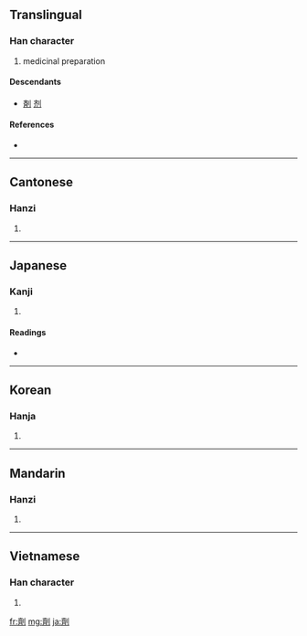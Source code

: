 {{also|剂|剤}}
==Translingual==
{{ja-forms|[[剤]]|[[剂]]|劑}}

===Han character===
{{Han char|rn=18|rad=刀|as=14|sn=16|four=0220<sub>0</sub>|canj=卜X中弓 (YXLN)}}

# medicinal preparation

====Descendants====
* [[剤]] [[剂]]

====References====
* {{Han ref|kx=0145.060|dkj=02241|dj=0326.110|hdz=10361.050|uh=5291|ud=21137|bh=BEAF|bd=48815}}

----

==Cantonese==

===Hanzi===
{{yue-hanzi|jyut=|y=jai1|sim=剂}}

# {{defn|Cantonese}}

----

==Japanese==

===Kanji===
{{ja-kanji|grade=|rs=刀14}}

# {{defn|Japanese}}

====Readings====
* {{ja-readings|on=[[ざい]] (zai), [[せい]] (sei), [[すい]] (sui)|kun=[[そろえる]] (soroeru)}}

----

==Korean==

===Hanja===
{{ko-hanja|hangeul=제|rv=je|mr=che}}

# {{defn|Korean}}

----

==Mandarin==

===Hanzi===
{{cmn-hanzi|sim=剂|pin=[[jì]] ([[ji4]])|wg=chi<sup>4</sup>}}

# {{defn|Mandarin}}

----

==Vietnamese==

===Han character===
{{vi-hantu|[[tễ]], [[xẻ]]}}

# {{defn|Vietnamese}}

[[fr:劑]]
[[mg:劑]]
[[ja:劑]]